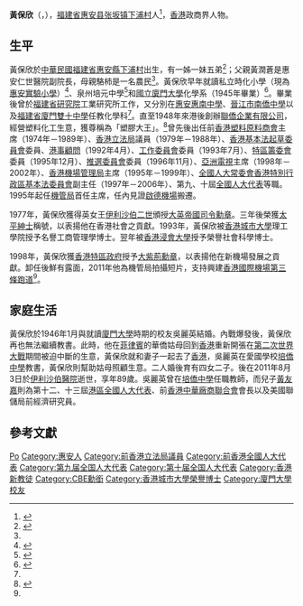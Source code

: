 {{不是|黃寶欣}}
{{Infobox_Officeholder
|honorific-prefix = [[博士|Dr]] [[尊敬的#香港|the Honourable]]
|name = Wong Po-yan<br>黃保欣
|image= [[File:Wongpoyan,_1923-2019.jpg|250px]]
|office = [[立法局|香港立法局議員]]
|term_start = 1979年10月10日
|term_end = 1988年8月25日
|constituency = 港督委任
|appointed = [[麥理浩|麥理浩爵士]]<br>[[尤德|尤德爵士]]
|office = [[全國人大代表|全國人大代表]]
|term_start = 1997年12月8日
|term_end = 2002年12月3日
|birth_date=1923年5月5日
|birth_place={{ROC-1912}}[[福建省_(中華民國)|福建省]][[惠安縣|惠安縣]][[下浦村|下浦村]]
|death_date={{death date and age|2019|7|21|1923|5|5}}
|death_place={{HK}}[[伊利沙伯醫院|伊利沙伯醫院]]
|nationality = {{ROC-1912}}（1923年－1928年）<br /> {{ROC-1928}}（1928年－1946年）<br />{{HKG-1945}}（1946年－1959年）<br />{{HKG-1959}}（1959年－1997年）<br />  {{CHN-HKG}}（1997年－2019年）
|occupation = [[聯僑企業有限公司|聯僑企業有限公司]]創辦人<br>1974年－1989年：前[[香港塑料原料商會|香港塑料原料商會]]主席<br>1998年－2002年：[[亞洲電視|亞洲電視]]董事局主席
|parents = 父：黃潤蒼<br>母：駱柿
|spouse = {{marriage|吳麗英|1946|2011|end=wid}}<ref>{{cite news | title=黃保欣：對得起自己是個中國人 | url=http://news.sina.com/c/sd/2009-10-09/102418794607_11.shtml | format= | publisher=北京新浪網 | date=2009-10-08 | accessdate=2019-07-23 | quote= | archive-date=2020-11-24 | archive-url=https://web.archive.org/web/20201124201333/http://news.sina.com/c/sd/2009-10-09/102418794607_11.shtml | dead-url=no }}</ref>
|children = [[黃友嘉|黃友嘉]]
|party =
|religion = [[基督教|基督教]]
|educate = 
* 私立時化小學
* [[泉州|泉州]][[培元中學|培元中學]]
* [[廈門大學|國立廈門大學]]化學系理學士（1945年）
|awards = *
*1977年：[[大英帝國司令勳章|大英帝國司令勳章]]
*1980年：[[太平紳士|太平紳士]]
*1993年：[[香港城市大學|香港城市大學]]理工學院榮譽工商管理學博士
*1994年：[[香港浸會大學|香港浸會大學]]榮譽社會科學博士
*1998年：[[大紫荊勳章|大紫荊勳章]]
}}

'''黃保欣'''{{大紫荊}}{{CBE}}{{JP}}（{{lang-en|Wong Po-yan}}，{{bd|1923年|5月5日|2019年|7月21日|catIdx=Wong, Po-yan}}），[[福建省|福建省]][[惠安县|惠安县]][[张坂镇|张坂镇]][[下浦村|下浦村]]人<ref>{{cite news | title =盛会召开前夕访乡贤 | date =2007-09-07 | url =http://www.qzwb.com/gb/content/2007-09/07/content_2582004.htm | work =泉州网 | accessdate =2009-03-23 | language =zh-hans | archive-date =2020-02-02 | archive-url =https://web.archive.org/web/20200202053420/http://www.qzwb.com/gb/content/2007-09/07/content_2582004.htm | dead-url =no }}</ref>，[[香港|香港]]政商界人物。

== 生平 ==
黃保欣於[[中華民國_(大陸時期)|中華民國]][[福建省|福建省]][[惠安縣|惠安縣]][[下浦村|下浦村]]出生，有一姊一妹五弟<ref name="耿耿丹心黄保欣">{{cite web |url=http://www.mnwhstq.com/szzy/qzrwk/201608/t20160815_84733.htm |title=耿耿丹心黄保欣 |last= |first= |date=2016-08-15 |website= |publisher=蔡永哲 |access-date=2019-07-23 |quote= |archive-date=2020-09-22 |archive-url=https://web.archive.org/web/20200922081430/http://www.mnwhstq.com/szzy/qzrwk/201608/t20160815_84733.htm |dead-url=no }}</ref>；父親黃潤蒼是惠安仁世醫院副院長，母親駱柿是一名農民<ref name="耿耿丹心黄保欣" />。黃保欣早年就讀私立時化小學（現為[[惠安實驗小學|惠安實驗小學]]）<ref>{{cite web |url=http://www.mnwhstq.com/szzy/qzwszlqwk/201608/t20160816_103509.htm |title=惠籍香港名人黄保欣先生 |last= |first= |date=2016-08-16 |website= |publisher=惠安文史資料：第十二輯 |access-date=2019-07-23 |quote= |archive-date=2020-09-22 |archive-url=https://web.archive.org/web/20200922064756/http://www.mnwhstq.com/szzy/qzwszlqwk/201608/t20160816_103509.htm |dead-url=no }}</ref>、泉州培元中學<ref>{{cite web |url=http://jyj.quanzhou.gov.cn/content.aspx?uni=6a3ced68-39da-4abd-8e32-a406ebca3827 |title=泉州培元中學香港校友會慶祝成立五十七周年暨2012年屆理監事就職典禮隆重舉行 |last= |first= |date=2012-07-23|website= |publisher=泉州培元中學 |access-date=2019-07-23 |quote= |archive-url=https://web.archive.org/web/20190723073354/http://jyj.quanzhou.gov.cn/content.aspx%3Funi%3D6a3ced68-39da-4abd-8e32-a406ebca3827 |archive-date=2019-07-23 |dead-url=yes }}</ref>和[[廈門大學|國立廈門大學]]化學系（1945年畢業）<ref>{{cite news | title=﻿前基本法委員會副主任黃保欣逝世 | url=http://www.takungpao.com.hk/news/232109/2019/0723/323878.html | format= | publisher=香港大公報 | date=2019-07-23 | accessdate=2019-07-23 | quote= | archive-date=2020-08-04 | archive-url=https://web.archive.org/web/20200804112217/http://www.takungpao.com.hk/news/232109/2019/0723/323878.html | dead-url=no }}</ref>。畢業後曾於[[福建省研究院|福建省研究院]]工業研究所工作，又分別在[[惠安惠南中學|惠安惠南中學]]、[[晉江市南僑中學|晉江市南僑中學]]以及[[福建省廈門雙十中學|福建省廈門雙十中學]]任教化學科<ref name="耿耿丹心黄保欣" />。直至1948年來港後創辦[[聯僑企業有限公司|聯僑企業有限公司]]，經營塑料化工生意，獲尊稱為「塑膠大王」。<ref name="nowtvnews">{{Cite news|url=https://news.now.com/home/local/player?newsId=356401|title=黃保欣為首任機管局主席　見證啟德機場搬遷|date=2019-07-23|work=now新聞台|accessdate=2019-07-23|archive-date=2021-01-21|archive-url=https://web.archive.org/web/20210121020258/https://news.now.com/home/local/player?newsId=356401|dead-url=no}}</ref>曾先後出任前[[香港塑料原料商會|香港塑料原料商會]]主席（1974年－1989年）、[[香港立法局|香港立法局]]議員（1979年－1988年）、[[香港基本法起草委員會|香港基本法起草委員會]]委員、[[港事顧問|港事顧問]]（1992年4月）、[[香港特別行政區籌備委員會預備工作委員會|工作委員會]]委員（1993年7月）、[[香港特別行政區籌備委員會|特區籌委會]]委員（1995年12月）、[[香港特別行政區第一屆政府推選委員會|推選委員會]]委員（1996年11月）、[[亞洲電視|亞洲電視]]主席（1998年－2002年）、[[香港機場管理局|香港機場管理局]]主席（1995年－1999年）、[[全國人大常委會|全國人大常委會]][[香港特別行政區基本法委員會|香港特別行政區基本法委員會]]副主任（1997年－2006年）、第九、十屆[[全國人大代表|全國人大代表]]等職。1995年起任[[機管局|機管局]]首任主席，任內見證[[啟德機場|啟德機場]]搬遷。

1977年，黃保欣獲得英女王[[伊利沙伯二世|伊利沙伯二世]]頒授[[大英帝國司令勳章|大英帝國司令勳章]]。三年後榮獲[[太平紳士|太平紳士]]稱號，以表揚他在香港社會之貢獻。1993年，黃保欣被[[香港城市大學|香港城市大學]]理工學院授予名譽工商管理學博士。翌年被[[香港浸會大學|香港浸會大學]]授予榮譽社會科學博士。

1998年，黃保欣獲[[香港特區政府|香港特區政府]]授予[[大紫荊勳章|大紫荊勳章]]，以表揚他在新機場發展之貢獻。卸任後鮮有露面，2011年他為機管局拍攝短片，支持興建[[香港國際機場三跑道系統|香港國際機場第三條跑道]]<ref name="nowtvnews" />。

== 家庭生活 ==
黃保欣於1946年1月與就讀[[廈門大學|廈門大學]]時期的校友吳麗英結婚。內戰爆發後，黃保欣再也無法繼續教書。此時，他在[[菲律賓|菲律賓]]的華僑姑母回到[[香港|香港]]重新開張在[[第二次世界大戰|第二次世界大戰]]期間被迫中斷的生意，黃保欣就和妻子一起去了[[香港|香港]]，吳麗英在愛國學校[[培僑中學|培僑中學]]教書，黃保欣則幫助姑母照顧生意。二人婚後育有四女二子。後在2011年8月3日於[[伊利沙伯醫院|伊利沙伯醫院]]逝世，享年89歲。吳麗英曾在[[培僑中學|培僑中學]]任職教師，而兒子[[黃友嘉|黃友嘉]]則為第十二、十三屆[[港區全國人大代表|港區全國人大代表]]、前[[香港中華廠商聯合會|香港中華廠商聯合會]]會長以及美國聯儲局前經濟研究員。

== 參考文獻 ==
{{reflist}}

{{start box}}
{{s-bus}}
{{s-new}}
{{s-title|<!-- 注释出：[[File:Airport_Authority_Hong_Kong.svg|32px]] -->[[香港機場管理局|香港機場管理局]][[主席|主席]]|1995年12月1日—1999年5月31日}}
{{s-after|[[馮國經|馮國經]]}}
{{end box}}

{{大紫荊勳章}}
{{香港立法局議員 (1985-1988)}}

{{Authority control}}
{{DEFAULTSORT:Wong, Po-yan}}
[[Category:黃姓|Po]]
[[Category:惠安人|Category:惠安人]]
[[Category:前香港立法局議員|Category:前香港立法局議員]]
[[Category:前香港全國人大代表|Category:前香港全國人大代表]]
[[Category:第九届全国人大代表|Category:第九届全国人大代表]]
[[Category:第十届全国人大代表|Category:第十届全国人大代表]]
[[Category:香港新教徒|Category:香港新教徒]]
[[Category:CBE勳銜|Category:CBE勳銜]]
[[Category:香港城市大學榮譽博士|Category:香港城市大學榮譽博士]]
[[Category:廈門大學校友|Category:廈門大學校友]]